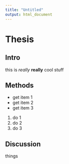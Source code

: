 ```yaml
---
title: "Untitled"
output: html_document
---
```


# Thesis

## Intro
this is *really* **really** cool stuff

## Methods

- get item 1
- get item 2
- get item 3

1. do 1
2. do 2
1. do 3

## Discussion
things